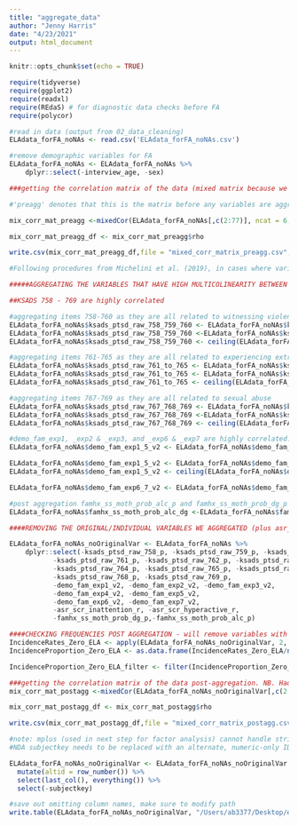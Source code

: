 ```yaml
---
title: "aggregate_data"
author: "Jenny Harris"
date: "4/23/2021"
output: html_document
---
```


```r
knitr::opts_chunk$set(echo = TRUE)

require(tidyverse)
require(ggplot2)
require(readxl)
require(REdaS) # for diagnostic data checks before FA
require(polycor)
```

```r
#read in data (output from 02_data_cleaning)
ELAdata_forFA_noNAs <- read.csv('ELAdata_forFA_noNAs.csv')

#remove demographic variables for FA
ELAdata_forFA_noNAs <- ELAdata_forFA_noNAs %>% 
    dplyr::select(-interview_age, -sex)
```


```r
###getting the correlation matrix of the data (mixed matrix because we have continuous, dichotomous, and polytomous data). This will allow us to determine whether certain variables are highly correlated with one another. NB. Had to move demo_comb_income_v2 from p (polytomous) as too many categories

#'preagg' denotes that this is the matrix before any variables are aggregated due to high correlation

mix_corr_mat_preagg <-mixedCor(ELAdata_forFA_noNAs[,c(2:77)], ncat = 6, smooth=TRUE,global=TRUE, correct=FALSE, c = c(5:12,14,72,74), p= c(13,22:31,67:71,73), d=c(1:4,15:21,32:66,75,76))

mix_corr_mat_preagg_df <- mix_corr_mat_preagg$rho
```

```r

write.csv(mix_corr_mat_preagg_df,file = "mixed_corr_matrix_preagg.csv", row.names = FALSE)

```

```r
#Following procedures from Michelini et al. (2019), in cases where variables had very high intercorrelations (rs > 0.75), conceptually similar variables were aggregated to avoid inflation in the factor structure resulting from high collinearity in the data.

#####AGGREGATING THE VARIABLES THAT HAVE HIGH MULTICOLINEARITY BETWEEN ONE ANOTHER AND ALSO MAKE CONCEPTUAL SENSE TO GROUP TOGETHER. These are combining the initial individual variables. If >2 variables are grouped the sum is halved to ensure that there are a maximum of 4 categories

##KSADS 758 - 769 are highly correlated

#aggregating items 758-760 as they are all related to witnessing violence
ELAdata_forFA_noNAs$ksads_ptsd_raw_758_759_760 <- ELAdata_forFA_noNAs$ksads_ptsd_raw_758_p + ELAdata_forFA_noNAs$ksads_ptsd_raw_759_p + ELAdata_forFA_noNAs$ksads_ptsd_raw_760_p
ELAdata_forFA_noNAs$ksads_ptsd_raw_758_759_760 <-ELAdata_forFA_noNAs$ksads_ptsd_raw_758_759_760/2
ELAdata_forFA_noNAs$ksads_ptsd_raw_758_759_760 <- ceiling(ELAdata_forFA_noNAs$ksads_ptsd_raw_758_759_760)

#aggregating items 761-765 as they are all related to experiencing extreme physical threats/violence
ELAdata_forFA_noNAs$ksads_ptsd_raw_761_to_765 <- ELAdata_forFA_noNAs$ksads_ptsd_raw_761_p + ELAdata_forFA_noNAs$ksads_ptsd_raw_762_p + ELAdata_forFA_noNAs$ksads_ptsd_raw_763_p + ELAdata_forFA_noNAs$ksads_ptsd_raw_764_p + ELAdata_forFA_noNAs$ksads_ptsd_raw_765_p
ELAdata_forFA_noNAs$ksads_ptsd_raw_761_to_765 <- ELAdata_forFA_noNAs$ksads_ptsd_raw_761_to_765/2
ELAdata_forFA_noNAs$ksads_ptsd_raw_761_to_765 <- ceiling(ELAdata_forFA_noNAs$ksads_ptsd_raw_761_to_765)

#aggregating items 767-769 as they are all related to sexual abuse
ELAdata_forFA_noNAs$ksads_ptsd_raw_767_768_769 <- ELAdata_forFA_noNAs$ksads_ptsd_raw_767_p + ELAdata_forFA_noNAs$ksads_ptsd_raw_768_p+ ELAdata_forFA_noNAs$ksads_ptsd_raw_769_p
ELAdata_forFA_noNAs$ksads_ptsd_raw_767_768_769 <-ELAdata_forFA_noNAs$ksads_ptsd_raw_767_768_769/2
ELAdata_forFA_noNAs$ksads_ptsd_raw_767_768_769 <- ceiling(ELAdata_forFA_noNAs$ksads_ptsd_raw_767_768_769)

#demo_fam_exp1, _exp2 & _exp3, and _exp6 & _exp7 are highly correlated. Post aggregation exp1-3, 4 and 5 are all highly correlated
ELAdata_forFA_noNAs$demo_fam_exp1_5_v2 <- ELAdata_forFA_noNAs$demo_fam_exp1_v2 + ELAdata_forFA_noNAs$demo_fam_exp2_v2 + ELAdata_forFA_noNAs$demo_fam_exp3_v2 + ELAdata_forFA_noNAs$demo_fam_exp4_v2 + ELAdata_forFA_noNAs$demo_fam_exp5_v2

ELAdata_forFA_noNAs$demo_fam_exp1_5_v2 <- ELAdata_forFA_noNAs$demo_fam_exp1_5_v2/2
ELAdata_forFA_noNAs$demo_fam_exp1_5_v2 <- ceiling(ELAdata_forFA_noNAs$demo_fam_exp1_5_v2)

ELAdata_forFA_noNAs$demo_fam_exp6_7_v2 <- ELAdata_forFA_noNAs$demo_fam_exp6_v2 + ELAdata_forFA_noNAs$demo_fam_exp7_v2

#post aggregation famhx_ss_moth_prob_alc_p and famhx_ss_moth_prob_dg_p are too highly correlated 
ELAdata_forFA_noNAs$famhx_ss_moth_prob_alc_dg <-ELAdata_forFA_noNAs$famhx_ss_moth_prob_alc_p +ELAdata_forFA_noNAs$famhx_ss_moth_prob_dg_p
```


```r
####REMOVING THE ORIGINAL/INDIVIDUAL VARIABLES WE AGGREGATED (plus asr_scr variables that are also covered in other variables)

ELAdata_forFA_noNAs_noOriginalVar <- ELAdata_forFA_noNAs %>% 
    dplyr::select(-ksads_ptsd_raw_758_p, -ksads_ptsd_raw_759_p, -ksads_ptsd_raw_760_p,
           -ksads_ptsd_raw_761_p, -ksads_ptsd_raw_762_p, -ksads_ptsd_raw_763_p,
           -ksads_ptsd_raw_764_p, -ksads_ptsd_raw_765_p, -ksads_ptsd_raw_767_p, 
           -ksads_ptsd_raw_768_p, -ksads_ptsd_raw_769_p,
           -demo_fam_exp1_v2, -demo_fam_exp2_v2, -demo_fam_exp3_v2,  
           -demo_fam_exp4_v2, -demo_fam_exp5_v2,
           -demo_fam_exp6_v2, -demo_fam_exp7_v2,
           -asr_scr_inattention_r, -asr_scr_hyperactive_r,
           -famhx_ss_moth_prob_dg_p,-famhx_ss_moth_prob_alc_p)

```


```r
####CHECKING FREQUENCIES POST AGGREGATION - will remove variables with an incidence rate <0.05% 
IncidenceRates_Zero_ELA <- apply(ELAdata_forFA_noNAs_noOriginalVar, 2, function(x) sum(x == 0))
IncidenceProportion_Zero_ELA <- as.data.frame(IncidenceRates_Zero_ELA/nrow(ELAdata_forFA_noNAs_noOriginalVar))

IncidenceProportion_Zero_ELA_filter <- filter(IncidenceProportion_Zero_ELA, IncidenceRates_Zero_ELA/nrow(ELAdata_forFA_noNAs_noOriginalVar) > .995)

```


```r
###getting the correlation matrix of the data post-aggregation. NB. Had to remove demo_comb_income_v2 from p as too many categories
mix_corr_mat_postagg <-mixedCor(ELAdata_forFA_noNAs_noOriginalVar[,c(2:61)], ncat = 6, smooth=TRUE,global=TRUE, correct=FALSE, c = c(3:8,10,50,52), p= c(9,11:20,45:49,51,55:60), d=c(1:2,21:44,53,54))

mix_corr_mat_postagg_df <- mix_corr_mat_postagg$rho
```

```r

write.csv(mix_corr_mat_postagg_df,file = "mixed_corr_matrix_postagg.csv", row.names = FALSE)
```


```r

#note: mplus (used in next step for factor analysis) cannot handle string variables
#NDA subjectkey needs to be replaced with an alternate, numeric-only ID

ELAdata_forFA_noNAs_noOriginalVar <- ELAdata_forFA_noNAs_noOriginalVar %>% 
  mutate(altid = row_number()) %>%
  select(last_col(), everything()) %>%
  select(-subjectkey)

#save out omitting column names, make sure to modify path
write.table(ELAdata_forFA_noNAs_noOriginalVar, "/Users/ab3377/Desktop/ela_dimensions_OSF/DCN-ELA-dimensions/02_factor_analysis/ELAdata_forFA_noNAs_noOriginalVar.csv", sep = ",", col.names = FALSE, row.names = FALSE, quote = FALSE)
```

